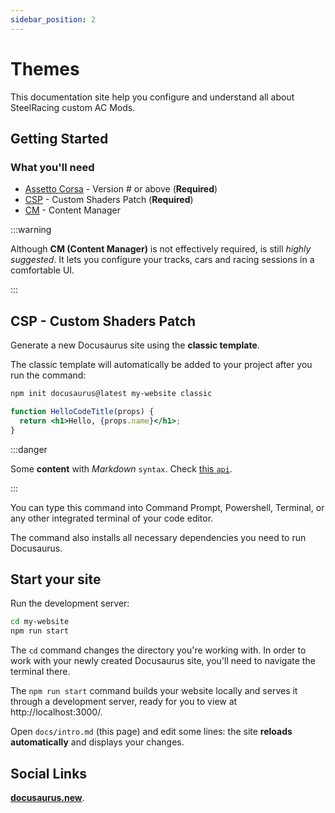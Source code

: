 ```yaml
---
sidebar_position: 2
---
```


# Themes

This documentation site help you configure and understand all about SteelRacing custom AC Mods.

## Getting Started


<VideoPlayer url={videoThemeSelection} />

### What you'll need

- [Assetto Corsa](https://nodejs.org/en/download/) - Version # or above (**Required**)
- [CSP](https://acstuff.ru) - Custom Shaders Patch (**Required**)
- [CM](https://acstuff.ru) - Content Manager

:::warning

Although **CM (Content Manager)** is not effectively required, is still _highly suggested_.
It lets you configure your tracks, cars and racing sessions in a comfortable UI.

:::

## CSP - Custom Shaders Patch

Generate a new Docusaurus site using the **classic template**.

The classic template will automatically be added to your project after you run the command:

```bash
npm init docusaurus@latest my-website classic
```

```jsx title="/src/components/HelloCodeTitle.js"
function HelloCodeTitle(props) {
  return <h1>Hello, {props.name}</h1>;
}
```

:::danger

Some **content** with _Markdown_ `syntax`. Check [this `api`](#).

:::

You can type this command into Command Prompt, Powershell, Terminal, or any other integrated terminal of your code editor.

The command also installs all necessary dependencies you need to run Docusaurus.

## Start your site

Run the development server:

```bash
cd my-website
npm run start
```

The `cd` command changes the directory you're working with. In order to work with your newly created Docusaurus site, you'll need to navigate the terminal there.

The `npm run start` command builds your website locally and serves it through a development server, ready for you to view at http://localhost:3000/.

Open `docs/intro.md` (this page) and edit some lines: the site **reloads automatically** and displays your changes.


## Social Links

**[docusaurus.new](https://docusaurus.new)**.
